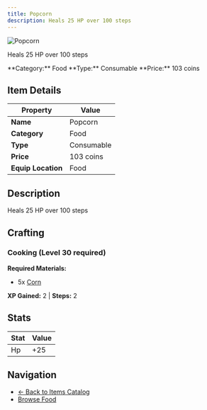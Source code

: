 ```yaml
---
title: Popcorn
description: Heals 25 HP over 100 steps
---
```


<div className="flex items-start gap-6 mb-8">
  <div className="flex-shrink-0">
    <img src="/assets/resources/cooking/popcorn.png" alt="Popcorn" className="w-24 h-24 border rounded-lg" />
  </div>
  <div className="flex-1">
    <div className="space-y-2">
      <p className="text-lg text-muted-foreground">Heals 25 HP over 100 steps</p>
      <div className="flex flex-wrap gap-4 text-sm">
        <span className="px-2 py-1 bg-blue-100 dark:bg-blue-900 rounded-md">
          **Category:** Food
        </span>
        <span className="px-2 py-1 bg-green-100 dark:bg-green-900 rounded-md">
          **Type:** Consumable
        </span>
        <span className="px-2 py-1 bg-yellow-100 dark:bg-yellow-900 rounded-md">
          **Price:** 103 coins
        </span>
      </div>
    </div>
  </div>
</div>

## Item Details

| Property | Value |
|----------|-------|
| **Name** | Popcorn |
| **Category** | Food |
| **Type** | Consumable |
| **Price** | 103 coins |
| **Equip Location** | Food |

## Description

Heals 25 HP over 100 steps


## Crafting

### Cooking (Level 30 required)

**Required Materials:**
- 5x [Corn](/docs/resources/individual/corn)

**XP Gained:** 2 | **Steps:** 2

## Stats

| Stat | Value |
|------|-------|
| Hp | +25 |


## Navigation

- [← Back to Items Catalog](/docs/items)
- [Browse Food](/docs/items#food)
